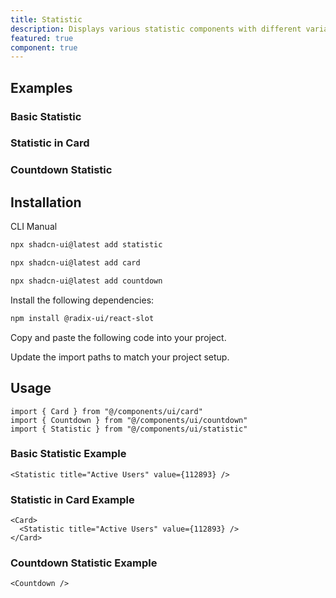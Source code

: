 ```yaml
---
title: Statistic
description: Displays various statistic components with different variants.
featured: true
component: true
---
```


## Examples

### Basic Statistic

<ComponentPreview
  name="statistic-demo"
  description="A basic statistic component displaying values with precision."
/>

### Statistic in Card

<ComponentPreview
  name="statistic-incard"
  description="A statistic component displayed within a card, using color-coded indicators."
/>

### Countdown Statistic

<ComponentPreview
  name="statistic-countdown"
  description="A countdown statistic with day-level and second-level display."
/>

## Installation

<Tabs defaultValue="cli">

<TabsList>
  <TabsTrigger value="cli">CLI</TabsTrigger>
  <TabsTrigger value="manual">Manual</TabsTrigger>
</TabsList>

<TabsContent value="cli">

```bash
npx shadcn-ui@latest add statistic
```

```bash
npx shadcn-ui@latest add card
```

```bash
npx shadcn-ui@latest add countdown
```

</TabsContent>

<TabsContent value="manual">

<Steps>

<Step>Install the following dependencies:</Step>

```bash
npm install @radix-ui/react-slot
```

<Step>Copy and paste the following code into your project.</Step>

<ComponentSource name="statistic" />
<ComponentSource name="card" />
<ComponentSource name="countdown" />

<Step>Update the import paths to match your project setup.</Step>

</Steps>

</TabsContent>

</Tabs>

## Usage

```tsx
import { Card } from "@/components/ui/card"
import { Countdown } from "@/components/ui/countdown"
import { Statistic } from "@/components/ui/statistic"
```

### Basic Statistic Example

```tsx
<Statistic title="Active Users" value={112893} />
```

### Statistic in Card Example

```tsx
<Card>
  <Statistic title="Active Users" value={112893} />
</Card>
```

### Countdown Statistic Example

```tsx
<Countdown />
```
